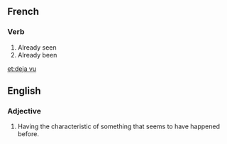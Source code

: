 ==French==
===Verb===
# Already seen
# Already been
[[et:deja vu]]



==English==
===Adjective===
# Having the characteristic of something that seems to have happened before.